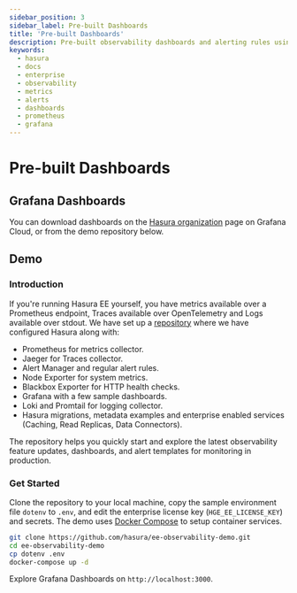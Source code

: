 ```yaml
---
sidebar_position: 3
sidebar_label: Pre-built Dashboards
title: 'Pre-built Dashboards'
description: Pre-built observability dashboards and alerting rules using Prometheus, Grafana, Alert Manager, Jeager
keywords:
  - hasura
  - docs
  - enterprise
  - observability
  - metrics
  - alerts
  - dashboards
  - prometheus
  - grafana
---
```



# Pre-built Dashboards

<ProductBadge self />

## Grafana Dashboards

You can download dashboards on the [Hasura organization](https://grafana.com/orgs/hasurahq) page on Grafana Cloud, or
from the demo repository below.

## Demo

### Introduction

If you're running Hasura EE yourself, you have metrics available over a Prometheus endpoint, Traces available over
OpenTelemetry and Logs available over stdout. We have set up a
[repository](https://github.com/hasura/ee-observability-demo) where we have configured Hasura along with:

- Prometheus for metrics collector.
- Jaeger for Traces collector.
- Alert Manager and regular alert rules.
- Node Exporter for system metrics.
- Blackbox Exporter for HTTP health checks.
- Grafana with a few sample dashboards.
- Loki and Promtail for logging collector.
- Hasura migrations, metadata examples and enterprise enabled services (Caching, Read Replicas, Data Connectors).

<Thumbnail src="/img/observability/grafana-overview-dashboard.png" alt="Hasura Overview Dashboard" />

The repository helps you quickly start and explore the latest observability feature updates, dashboards, and alert
templates for monitoring in production.

### Get Started

Clone the repository to your local machine, copy the sample environment file `dotenv` to `.env`, and edit the enterprise
license key (`HGE_EE_LICENSE_KEY`) and secrets. The demo uses [Docker Compose](https://docs.docker.com/compose/) to
setup container services.

```bash
git clone https://github.com/hasura/ee-observability-demo.git
cd ee-observability-demo
cp dotenv .env
docker-compose up -d
```

Explore Grafana Dashboards on `http://localhost:3000`.
